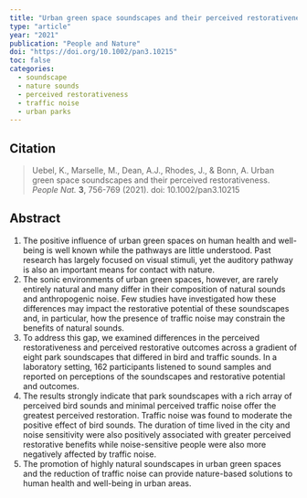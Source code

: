 ```yaml
---
title: "Urban green space soundscapes and their perceived restorativeness"
type: "article"
year: "2021"
publication: "People and Nature"
doi: "https://doi.org/10.1002/pan3.10215"
toc: false
categories:
  - soundscape
  - nature sounds
  - perceived restorativeness
  - traffic noise
  - urban parks
---
```


## Citation

> Uebel, K., Marselle, M., Dean, A.J., Rhodes, J., & Bonn, A. Urban green space soundscapes and their perceived restorativeness. *People Nat.* **3**, 756-769 (2021). doi: 10.1002/pan3.10215

## Abstract


1. The positive influence of urban green spaces on human health and well-being is well known while the pathways are little understood. Past research has largely focused on visual stimuli, yet the auditory pathway is also an important means for contact with nature.
2. The sonic environments of urban green spaces, however, are rarely entirely natural and many differ in their composition of natural sounds and anthropogenic noise. Few studies have investigated how these differences may impact the restorative potential of these soundscapes and, in particular, how the presence of traffic noise may constrain the benefits of natural sounds.
3. To address this gap, we examined differences in the perceived restorativeness and perceived restorative outcomes across a gradient of eight park soundscapes that differed in bird and traffic sounds. In a laboratory setting, 162 participants listened to sound samples and reported on perceptions of the soundscapes and restorative potential and outcomes.
4. The results strongly indicate that park soundscapes with a rich array of perceived bird sounds and minimal perceived traffic noise offer the greatest perceived restoration. Traffic noise was found to moderate the positive effect of bird sounds. The duration of time lived in the city and noise sensitivity were also positively associated with greater perceived restorative benefits while noise-sensitive people were also more negatively affected by traffic noise.
5. The promotion of highly natural soundscapes in urban green spaces and the reduction of traffic noise can provide nature-based solutions to human health and well-being in urban areas.